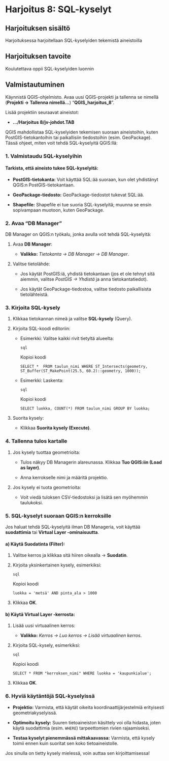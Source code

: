 # Harjoitus 8: SQL-kyselyt

## Harjoituksen sisältö

Harjoituksessa harjoitellaan SQL-kyselyiden tekemistä aineistoilla

## Harjoituksen tavoite

Koulutettava oppii SQL-kyselyiden luonnin

## Valmistautuminen

Käynnistä QGIS-ohjelmisto. Avaa uusi QGIS-projekti ja tallenna se nimellä (**Projekti → Tallenna nimellä...**) "**QGIS_harjoitus_8**".

Lisää projektiin seuraavat aineistot:

-   **.../Harjoitus 8/jv-johdot.TAB**

QGIS mahdollistaa SQL-kyselyiden tekemisen suoraan aineistoihin, kuten PostGIS-tietokantoihin tai paikallisiin tiedostoihin (esim. GeoPackage). Tässä ohjeet, miten voit tehdä SQL-kyselyitä QGIS:llä:

### 1. **Valmistaudu SQL-kyselyihin**

#### Tarkista, että aineisto tukee SQL-kyselyitä:

-   **PostGIS-tietokanta:** Voit käyttää SQL:ää suoraan, kun olet yhdistänyt QGIS:n PostGIS-tietokantaan.

-   **GeoPackage-tiedosto:** GeoPackage-tiedostot tukevat SQL:ää.

-   **Shapefile:** Shapefile ei tue suoria SQL-kyselyitä; muunna se ensin sopivampaan muotoon, kuten GeoPackage.

### 2. **Avaa "DB Manager"**

DB Manager on QGIS:n työkalu, jonka avulla voit tehdä SQL-kyselyitä:

1.  Avaa **DB Manager**:

    -   **Valikko:** *Tietokanta -\> DB Manager -\> DB Manager*.

2.  Valitse tietolähde:

    -   Jos käytät PostGIS:iä, yhdistä tietokantaan (jos et ole tehnyt sitä aiemmin, valitse *PostGIS -\> Yhdistä* ja anna tietokantatiedot).

    -   Jos käytät GeoPackage-tiedostoa, valitse tiedosto paikallisista tietolähteistä.

### 3. **Kirjoita SQL-kysely**

1.  Klikkaa tietokannan nimeä ja valitse **SQL-kysely** (Query).

2.  Kirjoita SQL-koodi editoriin:

    -   Esimerkki: Valitse kaikki rivit tietyltä alueelta:

        ```         
        sql
        ```

        Kopioi koodi

        `SELECT *  FROM taulun_nimi WHERE ST_Intersects(geometry, ST_Buffer(ST_MakePoint(25.5, 60.2)::geometry, 1000));`

    -   Esimerkki: Laskenta:

        ```         
        sql
        ```

        Kopioi koodi

        `SELECT luokka, COUNT(*) FROM taulun_nimi GROUP BY luokka;`

3.  Suorita kysely:

    -   Klikkaa **Suorita kysely (Execute)**.

### 4. **Tallenna tulos kartalle**

1.  Jos kysely tuottaa geometrioita:

    -   Tulos näkyy DB Managerin alareunassa. Klikkaa **Tuo QGIS:iin (Load as layer)**.

    -   Anna kerrokselle nimi ja määritä projektio.

2.  Jos kysely ei tuota geometrioita:

    -   Voit viedä tuloksen CSV-tiedostoksi ja lisätä sen myöhemmin taulukoksi.

### 5. **SQL-kyselyt suoraan QGIS:n kerroksille**

Jos haluat tehdä SQL-kyselyitä ilman DB Manageria, voit käyttää **suodattimia** tai **Virtual Layer -ominaisuutta**.

#### **a) Käytä Suodatinta (Filter):**

1.  Valitse kerros ja klikkaa sitä hiiren oikealla → **Suodatin**.

2.  Kirjoita yksinkertainen kysely, esimerkiksi:

    ```         
    sql
    ```

    Kopioi koodi

    `luokka = 'metsä' AND pinta_ala > 1000`

3.  Klikkaa **OK**.

#### **b) Käytä Virtual Layer -kerrosta:**

1.  Lisää uusi virtuaalinen kerros:

    -   **Valikko:** *Kerros -\> Luo kerros -\> Lisää virtuaalinen kerros*.

2.  Kirjoita SQL-kysely, esimerkiksi:

    ```         
    sql
    ```

    Kopioi koodi

    `SELECT * FROM "kerroksen_nimi" WHERE luokka = 'kaupunkialue';`

3.  Klikkaa **OK**.

### 6. **Hyviä käytäntöjä SQL-kyselyissä**

-   **Projektio:** Varmista, että käytät oikeita koordinaattijärjestelmiä erityisesti geometriakyselyissä.

-   **Optimoitu kysely:** Suuren tietoaineiston käsittely voi olla hidasta, joten käytä suodattimia (esim. `WHERE`) tarpeettomien rivien rajaamiseksi.

-   **Testaa kyselyt pienemmässä mittakaavassa:** Varmista, että kysely toimii ennen kuin suoritat sen koko tietoaineistolle.

Jos sinulla on tietty kysely mielessä, voin auttaa sen kirjoittamisessa!
